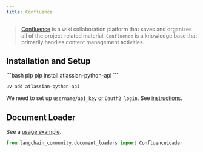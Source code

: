 ```yaml
---
title: Confluence
---
```


>[Confluence](https://www.atlassian.com/software/confluence) is a wiki collaboration platform that saves and organizes all of the project-related material. `Confluence` is a knowledge base that primarily handles content management activities.


## Installation and Setup

<CodeGroup>
```bash pip
pip install atlassian-python-api
```

```bash uv
uv add atlassian-python-api
```
</CodeGroup>

We need to set up `username/api_key` or `Oauth2 login`.
See [instructions](https://support.atlassian.com/atlassian-account/docs/manage-api-tokens-for-your-atlassian-account/).


## Document Loader

See a [usage example](/oss/integrations/document_loaders/confluence).

```python
from langchain_community.document_loaders import ConfluenceLoader
```

